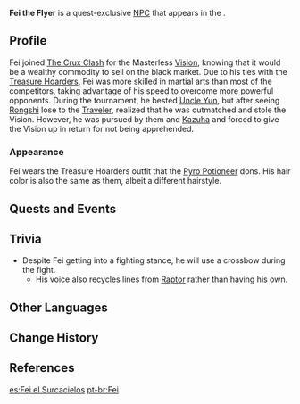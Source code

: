 {{Character Infobox
|type             = Quest NPC
|image            = NPC Fei the Flyer.png
|realname         = 
|region           = Liyue
|location         = Liyue
|affiliation      = Treasure Hoarders
|title            = Swift Dispatch
|voiceEN          = [https://www.pmseymour.com/ P.M. Seymour]<ref>Twitter: [https://twitter.com/patmseymourva/status/1409663787423080450 EN VA Self Announcement]</ref>
|voiceCN          = 
|voiceJP          = 
}}
'''Fei the Flyer''' is a quest-exclusive [[NPC]] that appears in the {{Quest|Autumn Winds, Scarlet Leaves}}.
<!--
==Location==
<gallery>
NPC Location Fei the Flyer.png|Fei the Flyer's location
NPC Location Fei the Flyer Context.png|Additional Context
</gallery>
-->
==Profile==
Fei joined [[The Crux Clash]] for the Masterless [[Vision]], knowing that it would be a wealthy commodity to sell on the black market. Due to his ties with the [[Treasure Hoarders]], Fei was more skilled in martial arts than most of the competitors, taking advantage of his speed to overcome more powerful opponents. During the tournament, he bested [[Uncle Yun]], but after seeing [[Rongshi]] lose to the [[Traveler]], realized that he was outmatched and stole the Vision. However, he was pursued by them and [[Kaedehara Kazuha|Kazuha]] and forced to give the Vision up in return for not being apprehended.

===Appearance===
Fei wears the Treasure Hoarders outfit that the [[Treasure Hoarders: Pyro Potioneer|Pyro Potioneer]] dons. His hair color is also the same as them, albeit a different hairstyle.

==Quests and Events==
{{Quests and Events}}

==Trivia==
* Despite Fei getting into a fighting stance, he will use a crossbow during the fight.
** His voice also recycles lines from [[Raptor]] rather than having his own.

==Other Languages==
{{Other Languages
|default_hidden = 1
|en      = Fei the Flyer
|zhs     = 飞飞
|zhs_rm  = Fēifēi
|zht     = 飛飛
|zht_rm  = Fēifēi
|ja      = 翔
|ja_rm   = Shou{{Assumed}}
|ko      = 날쌘이
|ko_rm   = Nalssaen-i
|es      = Fei el Surcacielos
|fr      = Fei
|ru      = Планерист Фэй
|th      = Fei the Flyer
|vi      = Fei
|de      = Fei
|id      = Fei the Flyer
|pt      = Fei
|tr      = Fei
|it      = Fei Fei
}}

==Change History==
{{Change History|1.6}}

==References==
{{Reflist}}

[[es:Fei el Surcacielos]]
[[pt-br:Fei]]